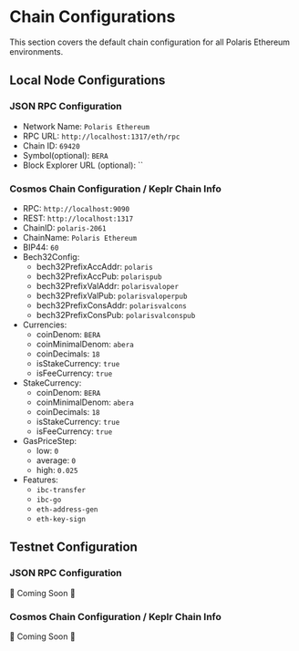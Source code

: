 # Chain Configurations

This section covers the default chain configuration for all Polaris Ethereum 
environments.
## Local Node Configurations

### JSON RPC Configuration
- Network Name: `Polaris Ethereum`
- RPC URL: `http://localhost:1317/eth/rpc`
- Chain ID: `69420`
- Symbol(optional): `BERA`
- Block Explorer URL (optional): ``

### Cosmos Chain Configuration / Keplr Chain Info
- RPC: `http://localhost:9090`
- REST: `http://localhost:1317`
- ChainID: `polaris-2061`
- ChainName: `Polaris Ethereum`
- BIP44: `60`
- Bech32Config:
    - bech32PrefixAccAddr: `polaris`
    - bech32PrefixAccPub: `polarispub`
    - bech32PrefixValAddr: `polarisvaloper`
    - bech32PrefixValPub: `polarisvaloperpub`
    - bech32PrefixConsAddr: `polarisvalcons`
    - bech32PrefixConsPub: `polarisvalconspub`
- Currencies:
    - coinDenom: `BERA`
    - coinMinimalDenom: `abera`
    - coinDecimals: `18`
    - isStakeCurrency: `true`
    - isFeeCurrency: `true`
- StakeCurrency:
    - coinDenom: `BERA`
    - coinMinimalDenom: `abera`
    - coinDecimals: `18`
    - isStakeCurrency: `true`
    - isFeeCurrency: `true`
- GasPriceStep:
    - low: `0`
    - average: `0`
    - high: `0.025`
- Features:
    - `ibc-transfer`
    - `ibc-go`
    - `eth-address-gen`
    - `eth-key-sign`
## Testnet Configuration

### JSON RPC Configuration
🚧 Coming Soon 🚧

### Cosmos Chain Configuration / Keplr Chain Info
🚧 Coming Soon 🚧
